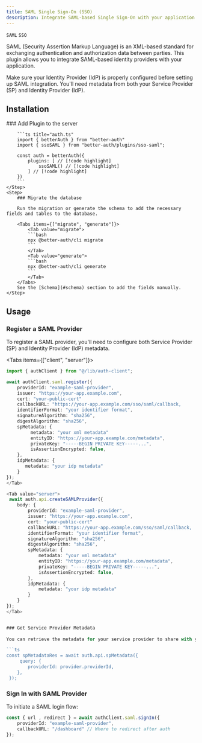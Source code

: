 ```yaml
---
title: SAML Single Sign-On (SSO)
description: Integrate SAML-based Single Sign-On with your application.
---
```


`SAML` `SSO`

SAML (Security Assertion Markup Language) is an XML-based standard for exchanging authentication and authorization data between parties. This plugin allows you to integrate SAML-based identity providers with your application.

<Callout>
    Make sure your Identity Provider (IdP) is properly configured before setting up SAML integration. You'll need metadata from both your Service Provider (SP) and Identity Provider (IdP).
</Callout>

## Installation

<Steps>
    <Step>
        ### Add Plugin to the server

        ```ts title="auth.ts"
        import { betterAuth } from "better-auth"
        import { ssoSAML } from "better-auth/plugins/sso-saml";

        const auth = betterAuth({
            plugins: [ // [!code highlight]
                ssoSAML() // [!code highlight]
            ] // [!code highlight]
        })
        ```
    </Step>
    <Step>
        ### Migrate the database

        Run the migration or generate the schema to add the necessary fields and tables to the database.

        <Tabs items={["migrate", "generate"]}>
            <Tab value="migrate">
            ```bash
            npx @better-auth/cli migrate
            ```
            </Tab>
            <Tab value="generate">
            ```bash
            npx @better-auth/cli generate
            ```
            </Tab>
        </Tabs>
        See the [Schema](#schema) section to add the fields manually.
    </Step>
</Steps>

## Usage

### Register a SAML Provider

To register a SAML provider, you'll need to configure both Service Provider (SP) and Identity Provider (IdP) metadata.

<Tabs items={["client", "server"]}>
    <Tab value="client">
```ts title="register-provider.ts"
import { authClient } from "@/lib/auth-client";

await authClient.saml.register({
    providerId: "example-saml-provider",
    issuer: "https://your-app.example.com",
    cert: "your-public-cert"
    callbackURL: "https://your-app.example.com/sso/saml/callback,
    identifierFormat: "your identifier format",
    signatureAlgorithm: "sha256",
    digestAlgorithm: "sha256",
    spMetadata: {
         metadata: "your xml metadata" 
         entityID: "https://your-app.example.com/metadata",
         privateKey: "-----BEGIN PRIVATE KEY-----...",
         isAssertionEncrypted: false, 
    },
    idpMetadata: {
       metadata: "your idp metadata" 
    }
});
</Tab>

<Tab value="server">
 await auth.api.createSAMLProvider({
    body: {
        providerId: "example-saml-provider",
        issuer: "https://your-app.example.com",
        cert: "your-public-cert"
        callbackURL: "https://your-app.example.com/sso/saml/callback,
        identifierFormat: "your identifier format",
        signatureAlgorithm: "sha256",
        digestAlgorithm: "sha256",
        spMetadata: {
            metadata: "your xml metadata" 
            entityID: "https://your-app.example.com/metadata",
            privateKey: "-----BEGIN PRIVATE KEY-----...",
            isAssertionEncrypted: false, 
        },
        idpMetadata: {
            metadata: "your idp metadata" 
        }
    }
});
</Tab>


### Get Service Provider Metadata
 
You can retrieve the metadata for your service provider to share with your Identity Provider:

```ts
const spMetadataRes = await auth.api.spMetadata({
     query: {
        providerId: provider.providerId,
    },
 });
```


### Sign In with SAML Provider

To initiate a SAML login flow:

```ts 
const { url , redirect } = await authClient.saml.signIn({
    providerId: "example-saml-provider",
    callbackURL: "/dashboard" // Where to redirect after auth
}); 
```
